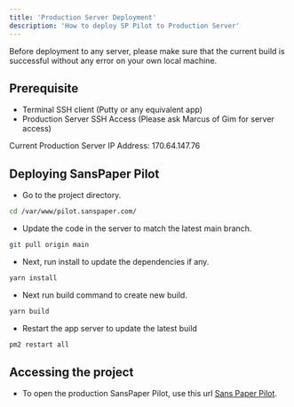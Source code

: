 ```yaml
---
title: 'Production Server Deployment'
description: 'How to deploy SP Pilot to Production Server'
---
```


<Note>
  Before deployment to any server, please make sure that the current build is successful without any error on your own local machine.
</Note>

## <Icon icon="list-check"  size={30}/> Prerequisite
- Terminal SSH client (Putty or any equivalent app)
- Production Server SSH Access (Please ask Marcus of Gim for server access)

<Note>
  Current Production Server IP Address: 170.64.147.76
</Note>

## <Icon icon="react"  size={30}/> Deploying SansPaper Pilot
- Go to the project directory.

```sh
cd /var/www/pilot.sanspaper.com/
```

- Update the code in the server to match the latest main branch.

```sh
git pull origin main
```

- Next, run install to update the dependencies if any.

```sh
yarn install
```

- Next run build command to create new build.

```sh
yarn build
```

- Restart the app server to update the latest build

```sh
pm2 restart all
```

## <Icon icon="eye"  size={30}/> Accessing the project 

- To open the production SansPaper Pilot, use this url [Sans Paper Pilot](http://pilot.sanspaper.com/).

